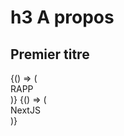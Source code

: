 
<Meta title="About" />

# h3 A propos

## Premier titre

<Canvas>
    <Story name='Society'>
            {() => (<div>RAPP</div>)}
    </Story>
</Canvas >

<Canvas>
    <Story name='Language'>
            {() => (<div>NextJS</div>)}
    </Story>
</Canvas>